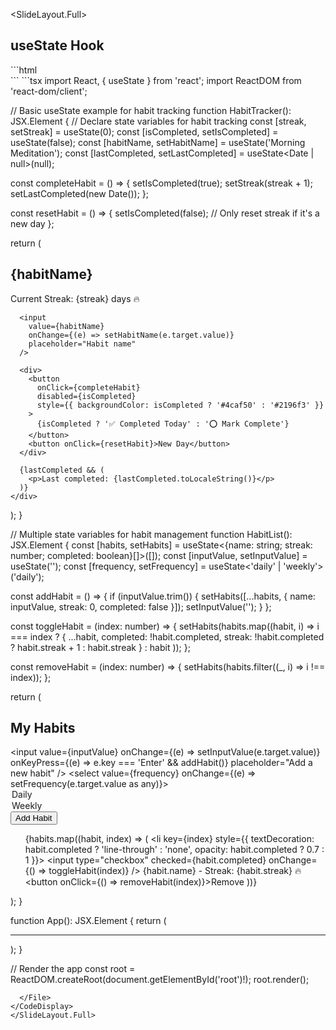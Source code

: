 
<SlideLayout.Full>
## useState Hook

<CodeDisplay>
  <File name="index.html">
```html
<!DOCTYPE html>
<html lang="en">
<head>
    <meta charset="UTF-8">
    <meta name="viewport" content="width=device-width, initial-scale=1.0">
    <title>useState Example</title>
</head>
<body>
    <div id="root"></div>
    <script type="module" src="./App.tsx"></script>
</body>
</html>
```
  </File>
  <File name="App.tsx">
```tsx
import React, { useState } from 'react';
import ReactDOM from 'react-dom/client';

// Basic useState example for habit tracking
function HabitTracker(): JSX.Element {
  // Declare state variables for habit tracking
  const [streak, setStreak] = useState<number>(0);
  const [isCompleted, setIsCompleted] = useState<boolean>(false);
  const [habitName, setHabitName] = useState<string>('Morning Meditation');
  const [lastCompleted, setLastCompleted] = useState<Date | null>(null);

  const completeHabit = () => {
    setIsCompleted(true);
    setStreak(streak + 1);
    setLastCompleted(new Date());
  };

  const resetHabit = () => {
    setIsCompleted(false);
    // Only reset streak if it's a new day
  };

  return (
    <div>
      <h2>{habitName}</h2>
      <p>Current Streak: {streak} days 🔥</p>
      
      <input 
        value={habitName} 
        onChange={(e) => setHabitName(e.target.value)}
        placeholder="Habit name"
      />
      
      <div>
        <button 
          onClick={completeHabit}
          disabled={isCompleted}
          style={{ backgroundColor: isCompleted ? '#4caf50' : '#2196f3' }}
        >
          {isCompleted ? '✅ Completed Today' : '⭕ Mark Complete'}
        </button>
        <button onClick={resetHabit}>New Day</button>
      </div>
      
      {lastCompleted && (
        <p>Last completed: {lastCompleted.toLocaleString()}</p>
      )}
    </div>
  );
}

// Multiple state variables for habit management
function HabitList(): JSX.Element {
  const [habits, setHabits] = useState<{name: string; streak: number; completed: boolean}[]>([]);
  const [inputValue, setInputValue] = useState<string>('');
  const [frequency, setFrequency] = useState<'daily' | 'weekly'>('daily');

  const addHabit = () => {
    if (inputValue.trim()) {
      setHabits([...habits, {
        name: inputValue,
        streak: 0,
        completed: false
      }]);
      setInputValue('');
    }
  };

  const toggleHabit = (index: number) => {
    setHabits(habits.map((habit, i) => 
      i === index 
        ? { 
            ...habit, 
            completed: !habit.completed,
            streak: !habit.completed ? habit.streak + 1 : habit.streak
          }
        : habit
    ));
  };

  const removeHabit = (index: number) => {
    setHabits(habits.filter((_, i) => i !== index));
  };

  return (
    <div>
      <h2>My Habits</h2>
      <div>
        <input
          value={inputValue}
          onChange={(e) => setInputValue(e.target.value)}
          onKeyPress={(e) => e.key === 'Enter' && addHabit()}
          placeholder="Add a new habit"
        />
        <select value={frequency} onChange={(e) => setFrequency(e.target.value as any)}>
          <option value="daily">Daily</option>
          <option value="weekly">Weekly</option>
        </select>
        <button onClick={addHabit}>Add Habit</button>
      </div>
      <ul>
        {habits.map((habit, index) => (
          <li key={index} style={{ 
            textDecoration: habit.completed ? 'line-through' : 'none',
            opacity: habit.completed ? 0.7 : 1
          }}>
            <input 
              type="checkbox" 
              checked={habit.completed}
              onChange={() => toggleHabit(index)}
            />
            {habit.name} - Streak: {habit.streak} 🔥
            <button onClick={() => removeHabit(index)}>Remove</button>
          </li>
        ))}
      </ul>
    </div>
  );
}

function App(): JSX.Element {
  return (
    <div>
      <HabitTracker />
      <hr />
      <HabitList />
    </div>
  );
}

// Render the app
const root = ReactDOM.createRoot(document.getElementById('root')!);
root.render(<App />);
```
  </File>
</CodeDisplay>
</SlideLayout.Full>